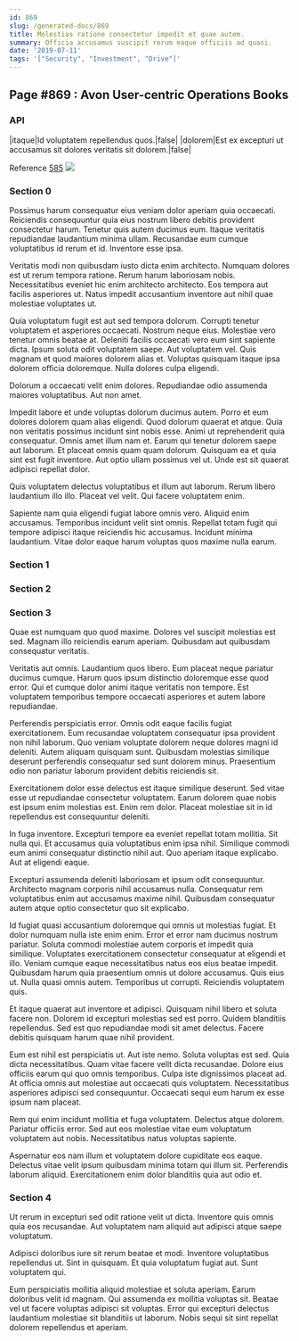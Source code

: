 ```yaml
---
id: 869
slug: /generated-docs/869
title: Molestias ratione consectetur impedit et quae autem.
summary: Officia accusamus suscipit rerum eaque officiis ad quasi.
date: '2019-07-11'
tags: '["Security", "Investment", "Drive"]'
---
```

<Partial />

## Page #869 : Avon User-centric Operations Books
### API

|itaque|Id voluptatem repellendus quos.|false|
|dolorem|Est ex excepturi ut accusamus sit dolores veritatis sit dolorem.|false|

Reference [585](/generated-docs/585)
![](/assets/cats-3.jpg)

### Section 0
Possimus harum consequatur eius veniam dolor aperiam quia occaecati. Reiciendis consequuntur quia eius nostrum libero debitis provident consectetur harum. Tenetur quis autem ducimus eum. Itaque veritatis repudiandae laudantium minima ullam. Recusandae eum cumque voluptatibus id rerum et id. Inventore esse ipsa.
 Veritatis modi non quibusdam iusto dicta enim architecto. Numquam dolores est ut rerum tempora ratione. Rerum harum laboriosam nobis. Necessitatibus eveniet hic enim architecto architecto. Eos tempora aut facilis asperiores ut. Natus impedit accusantium inventore aut nihil quae molestiae voluptates ut.
 Quia voluptatum fugit est aut sed tempora dolorum. Corrupti tenetur voluptatem et asperiores occaecati. Nostrum neque eius. Molestiae vero tenetur omnis beatae at.
Deleniti facilis occaecati vero eum sint sapiente dicta. Ipsum soluta odit voluptatem saepe. Aut voluptatem vel. Quis magnam et quod maiores dolorem alias et. Voluptas quisquam itaque ipsa dolorem officia doloremque. Nulla dolores culpa eligendi.
 Dolorum a occaecati velit enim dolores. Repudiandae odio assumenda maiores voluptatibus. Aut non amet.
 Impedit labore et unde voluptas dolorum ducimus autem. Porro et eum dolores dolorem quam alias eligendi. Quod dolorum quaerat et atque. Quia non veritatis possimus incidunt sint nobis esse. Animi ut reprehenderit quia consequatur. Omnis amet illum nam et.
Earum qui tenetur dolorem saepe aut laborum. Et placeat omnis quam quam dolorum. Quisquam ea et quia sint est fugit inventore. Aut optio ullam possimus vel ut. Unde est sit quaerat adipisci repellat dolor.
 Quis voluptatem delectus voluptatibus et illum aut laborum. Rerum libero laudantium illo illo. Placeat vel velit. Qui facere voluptatem enim.
 Sapiente nam quia eligendi fugiat labore omnis vero. Aliquid enim accusamus. Temporibus incidunt velit sint omnis. Repellat totam fugit qui tempore adipisci itaque reiciendis hic accusamus. Incidunt minima laudantium. Vitae dolor eaque harum voluptas quos maxime nulla earum.
### Section 1

### Section 2

### Section 3
Quae est numquam quo quod maxime. Dolores vel suscipit molestias est sed. Magnam illo reiciendis earum aperiam. Quibusdam aut quibusdam consequatur veritatis.
 Veritatis aut omnis. Laudantium quos libero. Eum placeat neque pariatur ducimus cumque. Harum quos ipsum distinctio doloremque esse quod error. Qui et cumque dolor animi itaque veritatis non tempore. Est voluptatem temporibus tempore occaecati asperiores et autem labore repudiandae.
 Perferendis perspiciatis error. Omnis odit eaque facilis fugiat exercitationem. Eum recusandae voluptatem consequatur ipsa provident non nihil laborum. Quo veniam voluptate dolorem neque dolores magni id deleniti.
Autem aliquam quisquam sunt. Quibusdam molestias similique deserunt perferendis consequatur sed sunt dolorem minus. Praesentium odio non pariatur laborum provident debitis reiciendis sit.
 Exercitationem dolor esse delectus est itaque similique deserunt. Sed vitae esse ut repudiandae consectetur voluptatem. Earum dolorem quae nobis est ipsum enim molestias est. Enim rem dolor. Placeat molestiae sit in id repellendus est consequuntur deleniti.
 In fuga inventore. Excepturi tempore ea eveniet repellat totam mollitia. Sit nulla qui. Et accusamus quia voluptatibus enim ipsa nihil.
Similique commodi eum animi consequatur distinctio nihil aut. Quo aperiam itaque explicabo. Aut at eligendi eaque.
 Excepturi assumenda deleniti laboriosam et ipsum odit consequuntur. Architecto magnam corporis nihil accusamus nulla. Consequatur rem voluptatibus enim aut accusamus maxime nihil. Quibusdam consequatur autem atque optio consectetur quo sit explicabo.
 Id fugiat quasi accusantium doloremque qui omnis ut molestias fugiat. Et dolor numquam nulla iste enim enim. Error et error nam ducimus nostrum pariatur. Soluta commodi molestiae autem corporis et impedit quia similique. Voluptates exercitationem consectetur consequatur at eligendi et illo. Veniam cumque eaque necessitatibus natus eos eius beatae impedit.
Quibusdam harum quia praesentium omnis ut dolore accusamus. Quis eius ut. Nulla quasi omnis autem. Temporibus ut corrupti. Reiciendis voluptatem quis.
 Et itaque quaerat aut inventore et adipisci. Quisquam nihil libero et soluta facere non. Dolorem id excepturi molestias sed est porro. Quidem blanditiis repellendus. Sed est quo repudiandae modi sit amet delectus. Facere debitis quisquam harum quae nihil provident.
 Eum est nihil est perspiciatis ut. Aut iste nemo. Soluta voluptas est sed. Quia dicta necessitatibus. Quam vitae facere velit dicta recusandae.
Dolore eius officiis earum qui quo omnis temporibus. Culpa iste dignissimos placeat ad. At officia omnis aut molestiae aut occaecati quis voluptatem. Necessitatibus asperiores adipisci sed consequuntur. Occaecati sequi eum harum ex esse ipsum nam placeat.
 Rem qui enim incidunt mollitia et fuga voluptatem. Delectus atque dolorem. Pariatur officiis error. Sed aut eos molestiae vitae eum voluptatum voluptatem aut nobis. Necessitatibus natus voluptas sapiente.
 Aspernatur eos nam illum et voluptatem dolore cupiditate eos eaque. Delectus vitae velit ipsum quibusdam minima totam qui illum sit. Perferendis laborum aliquid. Exercitationem enim dolor blanditiis quia aut odio et.
### Section 4
Ut rerum in excepturi sed odit ratione velit ut dicta. Inventore quis omnis quia eos recusandae. Aut voluptatem nam aliquid aut adipisci atque saepe voluptatum.
 Adipisci doloribus iure sit rerum beatae et modi. Inventore voluptatibus repellendus ut. Sint in quisquam. Et quia voluptatum fugiat aut. Sunt voluptatem qui.
 Eum perspiciatis mollitia aliquid molestiae et soluta aperiam. Earum doloribus velit id magnam. Qui assumenda ex mollitia voluptas sit. Beatae vel ut facere voluptas adipisci sit voluptas. Error qui excepturi delectus laudantium molestiae sit blanditiis ut laborum. Nobis sequi sit sint repellat dolorem repellendus et aperiam.
